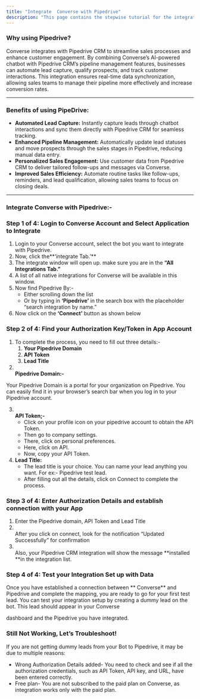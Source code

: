```yaml
---
title: "Integrate  Converse with Pipedrive"
description: "This page contains the stepwise tutorial for the integration with  Converse"
---
```


### **Why using Pipedrive?**

 Converse integrates with Pipedrive CRM to streamline sales processes and enhance customer engagement. By combining  Converse’s AI-powered chatbot with Pipedrive CRM’s pipeline management features, businesses can automate lead capture, qualify prospects, and track customer interactions. This integration ensures real-time data synchronization, allowing sales teams to manage their pipeline more effectively and increase conversion rates.

---

### **Benefits of using PipeDrive:**

- **Automated Lead Capture:** Instantly capture leads through chatbot interactions and sync them directly with Pipedrive CRM for seamless tracking.
- **Enhanced Pipeline Management:** Automatically update lead statuses and move prospects through the sales stages in Pipedrive, reducing manual data entry.
- **Personalized Sales Engagement:** Use customer data from Pipedrive CRM to deliver tailored follow-ups and messages via  Converse.
- **Improved Sales Efficiency:** Automate routine tasks like follow-ups, reminders, and lead qualification, allowing sales teams to focus on closing deals.

---

### **Integrate  Converse with Pipedrive:-**

### **Step 1 of 4: Login to  Converse Account and Select Application to Integrate**

1. Login to your  Converse account, select the bot you want to integrate with Pipedrive.
2. Now, click the**‘integrate Tab.’** 
3. The integrate window will open up. make sure you are in the **“All Integrations Tab.”**
4. A list of all native integrations for  Converse will be available in this window.
5. Now find Pipedrive By:-
   - Either scrolling down the list
   - Or by typing in **‘Pipedrive’** in the search box with the placeholder “search integration by name.”
6. Now click on the **‘Connect’** button as shown below

     

### **Step 2 of 4: Find your Authorization Key/Token in App Account**

1. To complete the process, you need to fill out three details:-
   1. **Your Pipedrive Domain**
   2. **API Token**
   3. **Lead Title**
2. **\
   Pipedrive Domain:-**

Your Pipedrive Domain is a portal for your organization on Pipedrive. You can easily find it in your browser’s search bar when you log in to your Pipedrive account.

3. **\
   API Token;-**
   - Click on your profile icon on your pipedrive account to obtain the API Token.
   - Then go to company settings.
   - There, click on personal preferences.
   - Here, click on API.
   - Now, copy your API Token.
4. **Lead Title:**
   - The lead title is your choice. You can name your lead anything you want. For ex:- Pipedrive test lead.
   - After filling out all the details, click on Connect to complete the process.

### **Step 3 of 4: Enter Authorization Details and establish connection with your App**

1. Enter the Pipedrive domain, API Token and Lead Title
2. \
   After you click on connect, look for the notification “Updated Successfully” for confirmation
3. \
   Also, your Pipedrive CRM integration will show the message **installed **in the integration list.

### **Step 4 of 4: Test your Integration Set up with Data**

Once you have established a connection between ** Converse** and Pipedrive and complete the mapping, you are ready to go for your first test lead. You can test your integration setup by creating a dummy lead on the bot. This lead should appear in your  Converse

dashboard and the Pipedrive you have integrated.

### **Still Not Working, Let’s Troubleshoot\!**

If you are not getting dummy leads from your Bot to Pipedrive, it may be due to multiple reasons:

- Wrong Authorization Details added- You need to check and see if all the authorization credentials, such as API Token, API key, and URL, have been entered correctly.
- Free plan- You are not subscribed to the paid plan on  Converse, as integration works only with the paid plan.

 